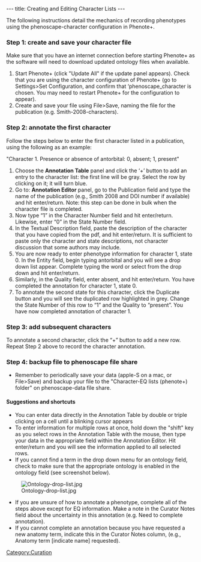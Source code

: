 ---
title: Creating and Editing Character Lists
---

The following instructions detail the mechanics of recording phenotypes using the phenoscape-character configuration in Phenote+.

===Step 1: create and save your character file===
Make sure that you have an internet connection before starting Phenote+ as the software will need to download updated ontology files when available.
#Start Phenote+ (click "Update All" if the update panel appears). Check that you are using the character configuration of Phenote+ (go to Settings>Set Configuration, and confirm that ‘phenoscape_character is chosen.  You may need to restart Phenote+ for the configuration to appear).
#Create and save your file using File>Save, naming the file for the publication (e.g. Smith-2008-characters).

===Step 2: annotate the first character===

Follow the steps below to enter the first character listed in a publication, using the following as an example:

"Character 1. Presence or absence of antorbital: 0, absent; 1, present"

#Choose the '''Annotation Table''' panel and click the ‘+’ button to add an entry to the character list: the first line will be gray. Select the row by clicking on it; it will turn blue.
#Go to: '''Annotation Editor''' panel, go to the Publication field and type the name of the publication (e.g., Smith 2008  and DOI number if available) and hit enter/return. Note: this step can be done in bulk when the character file is completed.
#Now type “1” in the Character Number field and hit enter/return. Likewise, enter “0” in the State Number field.
#In the Textual Description field, paste the description of the character that you have copied from the pdf, and hit enter/return.  It is sufficient to paste only the character and state descriptions, not character discussion that some authors may include.
#You are now ready to enter phenotype information for character 1, state 0.  In the Entity field, begin typing antorbital and you will see a drop down list appear. Complete typing the word or select from the drop down and hit enter/return.
#Similarly, in the Quality field, enter absent, and hit enter/return.  You have completed the annotation for character 1, state 0.
#To annotate the second state for this character, click the Duplicate button and you will see the duplicated row highlighted in grey. Change the State Number of this row to “1” and the Quality to “present”.  You have now completed annotation of character 1.

===Step 3: add subsequent characters===

To annotate a second character, click the “+” button to add a new row.  Repeat Step 2 above to record the character annotation.

===Step 4: backup file to phenoscape file share===
*Remember to periodically save your data (apple-S on a mac, or File>Save) and backup your file to the "Character-EQ lists (phenote+) folder" on phenoscape-data file share.

====Suggestions and shortcuts====
*You can enter data directly in the Annotation Table by double or triple clicking on a cell until a blinking cursor appears
*To enter information for multiple rows at once, hold down the "shift" key as you select rows in the Annotation Table with the mouse, then type your data in the appropriate field within the Annotation Editor. Hit enter/return and you will see the information applied to all selected rows.
*If you cannot find a term in the drop down menu for an ontology field, check to make sure that the appropriate ontology is enabled in the ontology field (see screenshot below).
[[Image:Ontology-drop-list.jpg]]
*If you are unsure of how to annotate a phenotype, complete all of the steps above except for EQ information.  Make a note in the Curator Notes field about the uncertainty in this annotation (e.g. Need to complete annotation).
*If you cannot complete an annotation because you have requested a new anatomy term, indicate this in the Curator Notes column, (e.g., Anatomy term [indicate name] requested).

[[Category:Curation]]